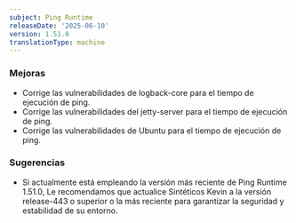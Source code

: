 ```yaml
---
subject: Ping Runtime
releaseDate: '2025-06-10'
version: 1.51.0
translationType: machine
---
```


### Mejoras

* Corrige las vulnerabilidades de logback-core para el tiempo de ejecución de ping.
* Corrige las vulnerabilidades del jetty-server para el tiempo de ejecución de ping.
* Corrige las vulnerabilidades de Ubuntu para el tiempo de ejecución de ping.

### Sugerencias

* Si actualmente está empleando la versión más reciente de Ping Runtime 1.51.0, Le recomendamos que actualice Sintéticos Kevin a la versión release-443 o superior o la más reciente para garantizar la seguridad y estabilidad de su entorno.